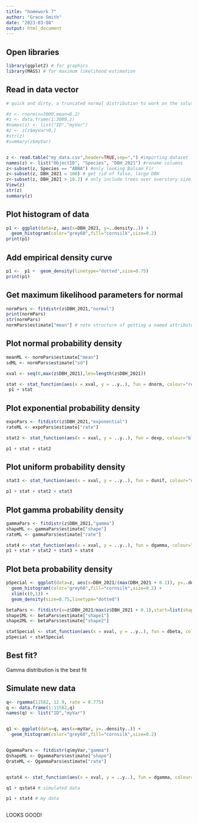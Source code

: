 ```yaml
---
title: "homework 7"
author: "Grace Smith"
date: "2023-03-08"
output: html_document
---
```


## Open libraries

```r
library(ggplot2) # for graphics
library(MASS) # for maximum likelihood estimation


```

## Read in data vector

```r
# quick and dirty, a truncated normal distribution to work on the solution set

#z <- rnorm(n=3000,mean=0.2)
#z <- data.frame(1:3000,z)
#names(z) <- list("ID","myVar")
#z <- z[z$myVar>0,]
#str(z)
#summary(z$myVar)


z <- read.table("my_data.csv",header=TRUE,sep=",") #importing dataset
names(z) <- list("ObjectID", "Species", "DBH_2021") #rename columns
z<-subset(z, Species == "ABBA") #only looking Balsam Fir
z<-subset(z, DBH_2021 < 100) # get rid of false, large DBH
z<-subset(z, DBH_2021 > 10.2) # only include trees over overstory size class
View(z)
str(z)
summary(z)
```

## Plot histogram of data

```r
p1 <- ggplot(data=z, aes(x=DBH_2021, y=..density..)) +
  geom_histogram(color="grey60",fill="cornsilk",size=0.2)
print(p1)
```

## Add empirical density curve

```r
p1 <-  p1 +  geom_density(linetype="dotted",size=0.75)
print(p1)
```
## Get maximum likelihood parameters for normal


```r
normPars <- fitdistr(z$DBH_2021,"normal")
print(normPars)
str(normPars)
normPars$estimate["mean"] # note structure of getting a named attribute


```

## Plot normal probability density
```r
meanML <- normPars$estimate["mean"]
sdML <- normPars$estimate["sd"]

xval <- seq(0,max(z$DBH_2021),len=length(z$DBH_2021))

stat <- stat_function(aes(x = xval, y = ..y..), fun = dnorm, colour="red", n = length(z$DBH_2021), args = list(mean = meanML, sd = sdML))
 p1 + stat
```

## Plot exponential probability density
```r
expoPars <- fitdistr(z$DBH_2021,"exponential")
rateML <- expoPars$estimate["rate"]

stat2 <- stat_function(aes(x = xval, y = ..y..), fun = dexp, colour="blue", n = length(z$DBH_2021), args = list(rate=rateML))

p1 + stat + stat2
```

## Plot uniform probability density

```r
stat3 <- stat_function(aes(x = xval, y = ..y..), fun = dunif, colour="darkgreen", n = length(z$DBH_2021), args = list(min=min(z$DBH_2021), max=max(z$DBH_2021)))

p1 + stat + stat2 + stat3

```
## Plot gamma probability density
```r
gammaPars <- fitdistr(z$DBH_2021,"gamma")
shapeML <- gammaPars$estimate["shape"]
rateML <- gammaPars$estimate["rate"]

stat4 <- stat_function(aes(x = xval, y = ..y..), fun = dgamma, colour="brown", n = length(z$DBH_2021), args = list(shape=shapeML, rate=rateML))
p1 + stat + stat2 + stat3 + stat4

```

## Plot beta probability density

```r
pSpecial <- ggplot(data=z, aes(x=DBH_2021/(max(DBH_2021 + 0.1)), y=..density..)) +
  geom_histogram(color="grey60",fill="cornsilk",size=0.2) + 
  xlim(c(0,1)) +
  geom_density(size=0.75,linetype="dotted")

betaPars <- fitdistr(x=z$DBH_2021/max(z$DBH_2021 + 0.1),start=list(shape1=1,shape2=2),"beta")
shape1ML <- betaPars$estimate["shape1"]
shape2ML <- betaPars$estimate["shape2"]

statSpecial <- stat_function(aes(x = xval, y = ..y..), fun = dbeta, colour="orchid", n = length(z$DBH_2021), args = list(shape1=shape1ML,shape2=shape2ML))
pSpecial + statSpecial
```

## Best fit?

Gamma distribution is the best fit



## Simulate new data
```r
q<- rgamma(11582, 12.9, rate = 0.775)
q <- data.frame(1:11582,q)
names(q) <- list("ID","myVar")


q1 <- ggplot(data=q, aes(x=myVar, y=..density..)) +
  geom_histogram(color="grey60",fill="cornsilk",size=0.2)


QgammaPars <- fitdistr(q$myVar,"gamma")
QshapeML <- QgammaPars$estimate["shape"]
QrateML <- QgammaPars$estimate["rate"]


qstat4 <- stat_function(aes(x = xval, y = ..y..), fun = dgamma, colour="magenta", n = length(q$myVar), args = list(shape=QshapeML, rate=QrateML))

q1 + qstat4 # simulated data

p1 + stat4 # my data



```

LOOKS GOOD! 